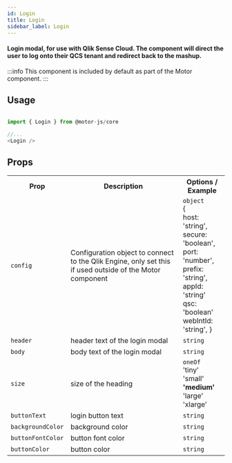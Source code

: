 ```yaml
---
id: Login
title: Login
sidebar_label: Login
---
```


#### Login modal, for use with Qlik Sense Cloud. The component will direct the user to log onto their QCS tenant and redirect back to the mashup.

:::info 
This component is included by default as part of the Motor component.
:::

## Usage

```javascript

import { Login } from @motor-js/core

//...
<Login />

```

## Props

<table>
  <tr>
    <th>Prop</th>
    <th>Description</th>
    <th>Options / Example</th>
  </tr>
  <tr>
    <td>
      <code>config</code>
    </td>
    <td>
      Configuration object to connect to the Qlik Engine, only set this if used
      outside of the Motor component
    </td>
    <td>
      <code>object</code> <br />
      &#123;
      <br />
      host&#58; 'string',
      <br />
      secure&#58; 'boolean',
      <br />
      port&#58; 'number',
      <br />
      prefix&#58; 'string',
      <br />
      appId&#58; 'string'
      <br />
      qsc&#58; 'boolean'
      <br />
      webIntId&#58; 'string',
      &#125;
    </td>
  </tr>
  <tr>
    <td>
      <code>header</code>
    </td>
    <td>header text of the login modal</td>
    <td>
      <code>string</code>
    </td>
  </tr>
  <tr>
    <td>
      <code>body</code>
    </td>
    <td>body text of the login modal</td>
    <td>
      <code>string</code>
    </td>
  </tr>
  <tr>
    <td>
      <code>size</code>
    </td>
    <td>size of the heading</td>
    <td>
      <code>oneOf</code> 
      <br />
      'tiny'
      <br />
      'small'
      <br />
      <b>'medium'</b>
      <br />
      'large'
      <br />
      'xlarge'
    </td>
  </tr>
  <tr>
    <td>
      <code>buttonText</code>
    </td>
    <td>login button text</td>
    <td>
      <code>string</code>
    </td>
  </tr>
  <tr>
    <td>
      <code>backgroundColor</code>
    </td>
    <td>background color</td>
    <td>
      <code>string</code>
    </td>
  </tr>
  <tr>
    <td>
      <code>buttonFontColor</code>
    </td>
    <td>button font color</td>
    <td>
      <code>string</code>
    </td>
  </tr>
  <tr>
    <td>
      <code>buttonColor</code>
    </td>
    <td>button color</td>
    <td>
      <code>string</code>
    </td>
  </tr>
</table>


